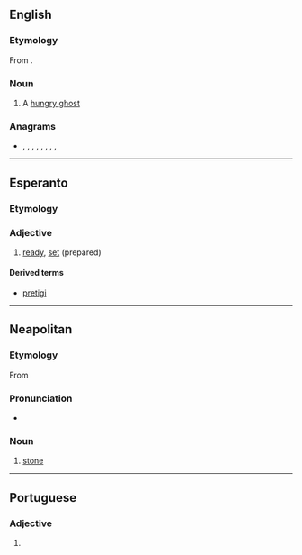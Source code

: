 {{also|prêta}}

==English==
{{wikipedia}}

===Etymology===
From {{etyl|sa|en}} {{m|sa|प्रेत|tr=preta}}.

===Noun===
{{en-noun}}

# A [[hungry ghost]] {{gloss|a supernatural being in Buddhist folklore, the spirit of a greedy person whose divine retribution is to never be sated}}

===Anagrams===
* {{l|en|apert}}, {{l|en|apter}}, {{l|en|pater}}, {{l|en|petra}}, {{l|en|Petra}}, {{l|en|prate}}, {{l|en|repat}}, {{l|en|taper}}, {{l|en|trape}}

----

==Esperanto==

===Etymology===
{{etyl|fr|eo}} {{m|fr|prêt}}

===Adjective===
{{eo-head}}

# [[ready]], [[set]] (prepared)

====Derived terms====
* [[pretigi]]

----

==Neapolitan==

===Etymology===
From {{etyl|la|nap}} {{m|la|petra}}

===Pronunciation===
* {{IPA|/ˈprɛta/|lang=nap}}

===Noun===
{{nap-noun|f|pl=pprete}}

# [[stone]]

----

==Portuguese==

===Adjective===
{{pt-adj-form|f-s}}

# {{pt-adj form of|preto|f|sg}}